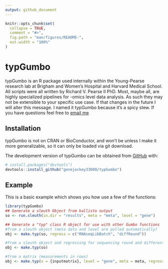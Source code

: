 ```yaml
---
output: github_document
---
```


<!-- README.md is generated from README.Rmd. Please edit that file -->

```r
knitr::opts_chunk$set(
  collapse = TRUE,
  comment = "#>",
  fig.path = "man/figures/README-",
  out.width = "100%"
)
```

# typGumbo

<!-- badges: start -->
<!-- badges: end -->

typGumbo is an R package used internally within the Young-Pearse research lab at Brigham and Women's Hospital and Harvard Medical School. All scripts were all written by Richard V. Pearse II PhD. Most, maybe all, are highly specialized pipelines for -omics level data analysis. As such they may not be extensible to your specific use case. If that changes in the future I will alter this message. I named it typGumbo because it's a spicy stew. If you have questions feel free to [email me](mailto:richard.pearse@gmail.com)

## Installation

typGumbo is not on CRAN or BioConductor, and won't be unless I make it more generalizable, so it can only be loaded via git download.

The development version of typGumbo can be obtained from [GitHub](https://github.com/) with:

``` r
# install.packages("devtools")
devtools::install_github("genejockey33000/typGumbo")
```

## Example
This is a basic example which shows you how use a few of the functions:
```r
library(typGumbo)
## Generate a sleuth Object from kallisto output
so <- run.sleuth(in.dir = "results", meta = "meta", level = "gene")

## Generate a "typ" class R object for use with other Gumbo functions
#from a sleuth object (meta data and level are pulled automatically)
obj <- make.typ(so, regress = c("RNAseqLibBatch", "diffRound"))

#from a sleuth object and regressing for sequencing round and differentiation batch
obj <- make.typ(so)

#from a matrix (measurements in rows)
obj <- make.typ(x = {inputmatrix}, level = "gene", meta = meta, regress = c("RNAseqLibBatch", "diffRound"))
```

